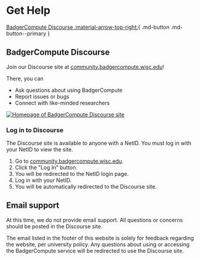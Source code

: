 # Get Help

[BadgerCompute Discourse :material-arrow-top-right:](https://community.badgercompute.wisc.edu/){ .md-button .md-button--primary }

## BadgerCompute Discourse

Join our Discourse site at [community.badgercompute.wisc.edu](https://community.badgercompute.wisc.edu/)!

There, you can 

* Ask questions about using BadgerCompute
* Report issues or bugs
* Connect with like-minded researchers

[![Homepage of BadgerCompute Discourse site](../images/badgercompute-discourse.png)](https://community.badgercompute.wisc.edu/)

### Log in to Discourse

The Discourse site is available to anyone with a NetID.
You must log in with your NetID to view the site.

1. Go to [community.badgercompute.wisc.edu](https://community.badgercompute.wisc.edu/).
2. Click the "Log In" button.
3. You will be redirected to the NetID login page. 
4. Log in with your NetID. 
5. You will be automatically redirected to the Discourse site.

## Email support

At this time, we do not provide email support.
All questions or concerns should be posted in the Discourse site. 

The email listed in the footer of this website is solely for feedback regarding the website, per university policy.
Any questions about using or accessing the BadgerCompute service will be redirected to use the Discourse site.

